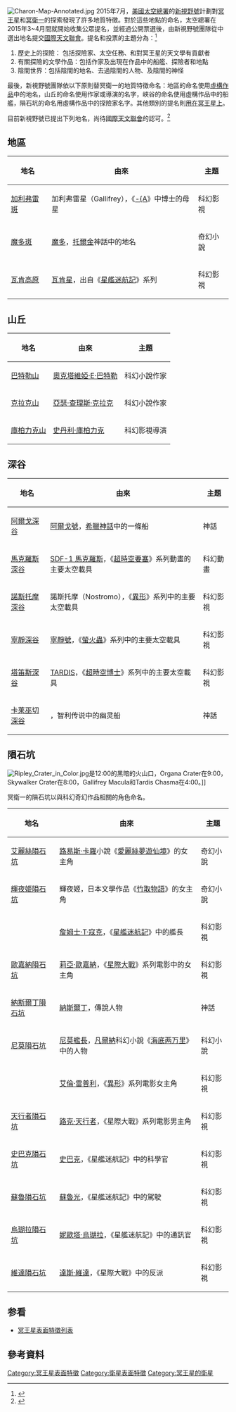 [[File:Charon-Map-Annotated.jpg|thumb]]
2015年7月，[[美國太空總署|美國太空總署]]的[[新視野號|新視野號]]計劃對[[冥王星|冥王星]]和[[冥衛一|冥衛一]]的探索發現了許多地質特徵。對於這些地點的命名，太空總署在2015年3~4月間就開始收集公眾提名，並經過公開票選後，由新視野號團隊從中選出地名提交[[國際天文聯會|國際天文聯會]]。提名和投票的主題分為：<ref>{{cite web|url=http://www.ourpluto.org/guide|title=Voter's Guide|access-date=2015-07-30|publisher=SETI Institute|archive-url=https://web.archive.org/web/20150812074742/http://www.ourpluto.org/guide|archive-date=2015-08-12|dead-url=yes}}</ref>

#歷史上的探險： 包括探險家、太空任務、和對冥王星的天文學有貢獻者
#有關探險的文學作品：包括作家及出現在作品中的船艦、探險者和地點
#陰間世界：包括陰間的地名、去過陰間的人物、及陰間的神怪

最後，新視野號團隊依以下原則替冥衛一的地質特徵命名：地區的命名使用[[虛構作品|虛構作品]]中的地名，山丘的命名使用作家或導演的名字，峽谷的命名使用虛構作品中的船艦，隕石坑的命名用虛構作品中的探險家名字。其他類別的提名則[[冥王星表面特徵列表|用在冥王星上]]。

目前新視野號已提出下列地名，尚待[[國際天文聯會|國際天文聯會]]的認可。<ref>{{cite web|url=http://www.ourpluto.org/maps|title=Informal Names for the Features on Pluto and Charon|access-date=2015-07-30|date=2015-07-28|publisher=SETI Institute|archive-url=https://web.archive.org/web/20180803224224/http://www.ourpluto.org/maps|archive-date=2018-08-03|dead-url=yes}}</ref>

==地區==

{| class="wikitable"
|-
! 地名 !! 由來 !! 主題
|- 
| [[加利弗雷斑|加利弗雷斑]]     || 加利弗雷星（Gallifrey），《[[超時空博士|-{A]]》中博士的母星  || 科幻影視
|- 
| [[魔多_(冥衛一)|魔多斑]]    || [[魔多|魔多]]，[[托爾金|托爾金]]神話中的地名 || 奇幻小說
|- 
| [[瓦肯高原|瓦肯高原]] || [[瓦肯人|瓦肯星]]，出自《[[星艦迷航記|星艦迷航記]]》系列 || 科幻影視
|}

==山丘==
{| class="wikitable"
|-
! 地名 !! 由來 !! 主題
|- 
| [[巴特勒山|巴特勒山]] || [[奧克塔維婭·E·巴特勒|奧克塔維婭·E·巴特勒]] || 科幻小說作家
|- 
| [[克拉克山_(冥衛一)|克拉克山]] || [[亞瑟·查理斯·克拉克|亞瑟·查理斯·克拉克]] || 科幻小說作家
|- 
| [[庫柏力克山|庫柏力克山]] || [[史丹利·庫柏力克|史丹利·庫柏力克]] || 科幻影視導演
|}

==深谷==

{| class="wikitable"
|-
! 地名 !! 由來 !! 主題
|-
| [[阿爾戈深谷|阿爾戈深谷]]  || [[阿爾戈號|阿爾戈號]]，[[希臘神話|希臘神話]]中的一條船 || 神話
|- 
| [[馬克羅斯深谷|馬克羅斯深谷]] || [[SDF-1_馬克羅斯|SDF-1 馬克羅斯]]，《[[超時空要塞|超時空要塞]]》系列動畫的主要太空載具 || 科幻動畫
|- 
| [[諾斯托摩深谷|諾斯托摩深谷]] || 諾斯托摩（Nostromo），《[[異形|異形]]》系列中的主要太空載具 || 科幻影視
|- 
| [[寧靜深谷|寧靜深谷]]  || [[寧靜號|寧靜號]]，《[[螢火蟲_(電視劇)|螢火蟲]]》系列中的主要太空載具  || 科幻影視
|- 
| [[塔笛斯深谷|塔笛斯深谷]] || [[TARDIS|TARDIS]]，《[[超時空博士|超時空博士]]》系列中的主要太空載具   || 科幻影視
|- 
| [[卡莱巫切深谷|卡莱巫切深谷]] || {{Link-es|卡莱巫切|Caleuche}}，智利传说中的幽灵船   || 神話
|}

==隕石坑==
[[File:Ripley_Crater_in_Color.jpg|thumb]]是12:00的黑暗的火山口，Organa Crater在9:00，Skywalker Crater在8:00，Gallifrey Macula和Tardis Chasma在4:00。]]

冥衛一的隕石坑以與科幻奇幻作品相關的角色命名。
{| class="wikitable"
|-
! 地名 !! 由來 !! 主題
|- 
| [[艾麗絲隕石坑|艾麗絲隕石坑]] || [[路易斯·卡羅|路易斯·卡羅]]小說《[[愛麗絲夢遊仙境|愛麗絲夢遊仙境]]》的女主角|| 奇幻小說
|- 
| [[輝夜姬隕石坑|輝夜姬隕石坑]]   || 輝夜姬，日本文學作品《[[竹取物語|竹取物語]]》的女主角 || 奇幻小說
|- 
| {{le|寇克隕石坑|Kirk (crater)}} || [[詹姆士·T·寇克|詹姆士·T·寇克]]，《[[星艦迷航記|星艦迷航記]]》中的艦長 || 科幻影視
|- 
| [[歐嘉納隕石坑|歐嘉納隕石坑]] || [[莉亞公主|莉亞·歐嘉納]]，《[[星際大戰|星際大戰]]》系列電影中的女主角 || 科幻影視
|- 
| [[納斯爾丁隕石坑|納斯爾丁隕石坑]] || [[納斯爾丁|納斯爾丁]]，傳說人物 || 神話
|- 
| [[尼莫隕石坑|尼莫隕石坑]] || [[尼莫艦長|尼莫艦長]]，[[凡爾納|凡爾納]]科幻小說《[[海底两万里|海底两万里]]》中的人物 || 科幻小說
|- 
| {{le|雷普利隕石坑|Ripley (crater)}} || [[艾倫·雷普利|艾倫·雷普利]]，《[[異形|異形]]》系列電影女主角 || 科幻影視
|- 
| [[天行者隕石坑|天行者隕石坑]]  || [[路克·天行者|路克·天行者]]，《星際大戰》系列電影男主角 || 科幻影視
|- 
| [[史巴克隕石坑|史巴克隕石坑]]   || [[史巴克|史巴克]]，《星艦迷航記》中的科學官 || 科幻影視
|- 
| [[蘇魯隕石坑|蘇魯隕石坑]]  || [[蘇魯光|蘇魯光]]，《星艦迷航記》中的駕駛 || 科幻影視
|- 
| [[烏瑚拉隕石坑|烏瑚拉隕石坑]]  || [[妮歐塔·烏瑚拉|妮歐塔·烏瑚拉]]，《星艦迷航記》中的通訊官 || 科幻影視
|- 
| [[維達隕石坑|維達隕石坑]]        || [[達斯·維達|達斯·維達]]，《星際大戰》中的反派 || 科幻影視
|}

== 参看 ==
* [[冥王星表面特徵列表|冥王星表面特徵列表]]

==參考資料==
{{reflist}}

{{冥王星}}
{{外海王星天體}}
{{太陽系的衛星}}

[[Category:冥王星表面特徵|Category:冥王星表面特徵]]
[[Category:衛星表面特徵|Category:衛星表面特徵]]
[[Category:冥王星的衛星|Category:冥王星的衛星]]
